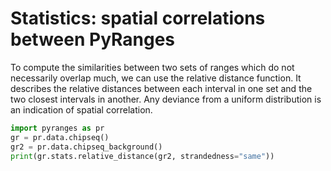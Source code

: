 # Statistics: spatial correlations between PyRanges

To compute the similarities between two sets of ranges which do not necessarily
overlap much, we can use the relative distance function. It describes the
relative distances between each interval in one set and the two closest intervals
in another. Any deviance from a uniform distribution is an indication of spatial
correlation.

```python
import pyranges as pr
gr = pr.data.chipseq()
gr2 = pr.data.chipseq_background()
print(gr.stats.relative_distance(gr2, strandedness="same"))
```
